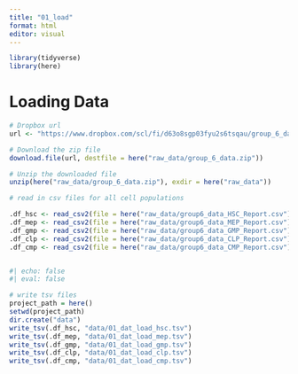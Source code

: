 ```yaml
---
title: "01_load"
format: html
editor: visual
---
```


```r
library(tidyverse)
library(here)
```

# Loading Data

```r

# Dropbox url
url <- "https://www.dropbox.com/scl/fi/d63o8sgp03fyu2s6tsqau/group_6_data.zip?rlkey=50z2rrfaowoizqivttdmyym2i&st=kngr6y9j&dl=1"

# Download the zip file
download.file(url, destfile = here("raw_data/group_6_data.zip"))

# Unzip the downloaded file
unzip(here("raw_data/group_6_data.zip"), exdir = here("raw_data"))
```

```r

# read in csv files for all cell populations

.df_hsc <- read_csv2(file = here("raw_data/group6_data_HSC_Report.csv"), na= "NaN")
.df_mep <- read_csv2(file = here("raw_data/group6_data_MEP_Report.csv"), na= "NaN")
.df_gmp <- read_csv2(file = here("raw_data/group6_data_GMP_Report.csv"), na= "NaN")
.df_clp <- read_csv2(file = here("raw_data/group6_data_CLP_Report.csv"), na= "NaN")
.df_cmp <- read_csv2(file = here("raw_data/group6_data_CMP_Report.csv"), na= "NaN")


#| echo: false
#| eval: false

```

```r
# write tsv files
project_path = here()
setwd(project_path)
dir.create("data")
write_tsv(.df_hsc, "data/01_dat_load_hsc.tsv")
write_tsv(.df_mep, "data/01_dat_load_mep.tsv")
write_tsv(.df_gmp, "data/01_dat_load_gmp.tsv")
write_tsv(.df_clp, "data/01_dat_load_clp.tsv")
write_tsv(.df_cmp, "data/01_dat_load_cmp.tsv")
```
